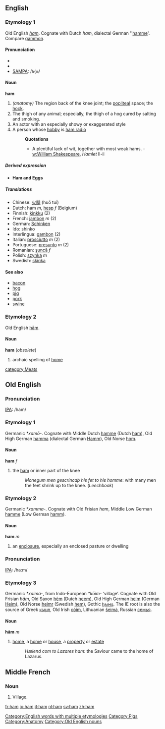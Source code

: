 ==English==
===Etymology 1===
Old English ''[[ham#Old English|ham]]''.  Cognate with Dutch ''ham'', dialectal German ''[[hamme]]'.  Compare [[gammon]].

====Pronunciation====
*{{AHD|/hăm/}}
*{{IPA|/hæm/}}
*[[SAMPA]]: /<tt>h{m</tt>/

==== Noun ====
'''ham'''
#''(anatomy)'' The region back of the knee joint; the [[popliteal]] space; the [[hock]].
#The thigh of any animal; especially, the thigh of a hog cured by salting and smoking.
#An actor with an especially showy or exaggerated style
#A person whose [[hobby]] is [[ham radio]]
#:'''Quotations'''
#:*A plentiful lack of wit, together with most weak hams. - [[w:William Shakespeare]], ''Hamlet'' II-ii

=====Derived expression=====
*'''Ham and Eggs'''<!-- is this really idiomatic? capitalised? -->

===== Translations =====
*Chinese: [[火腿]] (huǒ tuǐ)
*Dutch: ham ''m'', [[hesp]] ''f'' (Belgium)
*Finnish: [[kinkku]] (2)
*French: [[jambon]] ''m'' (2)
*German: [[Schinken]]
*Ido: shinko
*Interlingua: [[gambon]] (2)
*Italian: [[prosciutto]] ''m'' (2)
*Portuguese: [[presunto]] ''m'' (2)
*Romanian: [[şuncă]] ''f''
*Polish: [[szynka]] ''m''
*Swedish: [[skinka]] {{c}}

====See also====
*[[bacon]]
*[[hog]]
*[[pig]]
*[[pork]]
*[[swine]]

===Etymology 2===
Old English [[ham#Old English|hām]].

====Noun====
'''ham''' (''obsolete'')
# archaic spelling of [[home]]

[[Category:English words with multiple etymologies]]
[[category:Meats]]
[[Category:Pigs]]
[[Category:Anatomy]]


==Old English==
===Pronunciation===
[[IPA]]: /ham/

===Etymology 1===
Germanic ''*xamō-''.  Cognate with Middle Dutch [[hamme]] (Dutch [[ham#Dutch|ham]]), Old High German [[hamma]] (dialectal German [[Hamm]]), Old Norse [[hǫm]].

====Noun====
'''ham''' ''f''
# the [[ham#English|ham]] or inner part of the knee
#:''Monegum men gescrincaþ his fet to his homme'': with many men the feet shrink up to the knee.  (''Leechbook'')

===Etymology 2===
Germanic ''*xamma-''.  Cognate with Old Frisian ''ham'', Middle Low German [[hamme]] (Low German [[hamm]]).

====Noun====
'''ham''' ''m''
# an [[enclosure]], especially an enclosed pasture or dwelling

===Pronunciation===
[[IPA]]: /ha:m/

===Etymology 3===
Germanic ''*xaima-'', from Indo-European ''*kōim-'' ‘village’.  Cognate with Old Frisian ''hām'', Old Saxon [[hem|hēm]] (Dutch [[heem]]), Old High German [[heim]] (German [[Heim]]), Old Norse [[heimr]] (Swedish [[hem#Swedish|hem]]), Gothic [[𐌷𐌰𐌹𐌼𐍃]].  The IE root is also the source of Greek [[κωμη]], Old Irish [[cóim]], Lithuanian [[šeima|šeimà]], Russian [[семья]].

====Noun====
'''hām''' ''m''
# [[home]], a [[home]] or [[house]], a [[property]] or [[estate]]
#:''Hælend com to Lazares ham'': the Saviour came to the home of Lazarus.

[[Category:Old English nouns]]

==Middle French==
===Noun===
# Village.

[[fr:ham]]
[[io:ham]]
[[it:ham]]
[[nl:ham]]
[[sv:ham]]
[[zh:ham]]